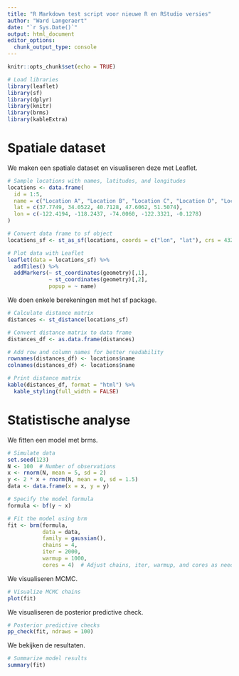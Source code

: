 ```yaml
---
title: "R Markdown test script voor nieuwe R en RStudio versies"
author: "Ward Langeraert"
date: "`r Sys.Date()`"
output: html_document
editor_options: 
  chunk_output_type: console
---
```


```r
knitr::opts_chunk$set(echo = TRUE)
```

```r
# Load libraries
library(leaflet)
library(sf)
library(dplyr)
library(knitr)
library(brms)
library(kableExtra)
```

# Spatiale dataset

We maken een spatiale dataset en visualiseren deze met Leaflet.

```r
# Sample locations with names, latitudes, and longitudes
locations <- data.frame(
  id = 1:5,
  name = c("Location A", "Location B", "Location C", "Location D", "Location E"),
  lat = c(37.7749, 34.0522, 40.7128, 47.6062, 51.5074),
  lon = c(-122.4194, -118.2437, -74.0060, -122.3321, -0.1278)
)

# Convert data frame to sf object
locations_sf <- st_as_sf(locations, coords = c("lon", "lat"), crs = 4326)

# Plot data with Leaflet
leaflet(data = locations_sf) %>%
  addTiles() %>%
  addMarkers(~ st_coordinates(geometry)[,1],
             ~ st_coordinates(geometry)[,2],
             popup = ~ name)
```

We doen enkele berekeningen met het sf package.

```r
# Calculate distance matrix
distances <- st_distance(locations_sf)

# Convert distance matrix to data frame
distances_df <- as.data.frame(distances)

# Add row and column names for better readability
rownames(distances_df) <- locations$name
colnames(distances_df) <- locations$name

# Print distance matrix
kable(distances_df, format = "html") %>%
  kable_styling(full_width = FALSE)
```

# Statistische analyse

We fitten een model met brms.

```r
# Simulate data
set.seed(123)
N <- 100  # Number of observations
x <- rnorm(N, mean = 5, sd = 2)
y <- 2 * x + rnorm(N, mean = 0, sd = 1.5)
data <- data.frame(x = x, y = y)

# Specify the model formula
formula <- bf(y ~ x)

# Fit the model using brm
fit <- brm(formula,
           data = data,
           family = gaussian(),
           chains = 4,
           iter = 2000,
           warmup = 1000,
           cores = 4)  # Adjust chains, iter, warmup, and cores as needed
```

We visualiseren MCMC.


```r
# Visualize MCMC chains
plot(fit)
```

We visualiseren de posterior predictive check.

```r
# Posterior predictive checks
pp_check(fit, ndraws = 100)
```

We bekijken de resultaten.

```r
# Summarize model results
summary(fit)
```

